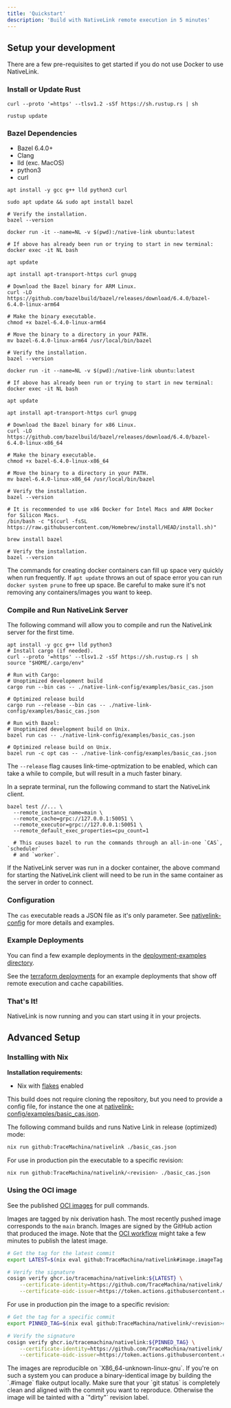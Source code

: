 ```yaml
---
title: 'Quickstart'
description: 'Build with NativeLink remote execution in 5 minutes'
---
```


## Setup your development

There are a few pre-requisites to get started if you do not use Docker to use NativeLink.

### Install or Update Rust

<CodeGroup>

```shell  Install
curl --proto '=https' --tlsv1.2 -sSf https://sh.rustup.rs | sh
```

```shell Update
rustup update
```
</CodeGroup>

### Bazel Dependencies

* Bazel 6.4.0+
* Clang
* lld (exc. MacOS)
* python3
* curl

<CodeGroup>

```shell Linux
apt install -y gcc g++ lld python3 curl

sudo apt update && sudo apt install bazel

# Verify the installation.
bazel --version
```

```shell Docker-ARM
docker run -it --name=NL -v $(pwd):/native-link ubuntu:latest

# If above has already been run or trying to start in new terminal:
docker exec -it NL bash

apt update

apt install apt-transport-https curl gnupg

# Download the Bazel binary for ARM Linux.
curl -LO https://github.com/bazelbuild/bazel/releases/download/6.4.0/bazel-6.4.0-linux-arm64

# Make the binary executable.
chmod +x bazel-6.4.0-linux-arm64

# Move the binary to a directory in your PATH.
mv bazel-6.4.0-linux-arm64 /usr/local/bin/bazel

# Verify the installation.
bazel --version

```

```shell Docker-x86
docker run -it --name=NL -v $(pwd):/native-link ubuntu:latest

# If above has already been run or trying to start in new terminal:
docker exec -it NL bash

apt update

apt install apt-transport-https curl gnupg

# Download the Bazel binary for x86 Linux.
curl -LO https://github.com/bazelbuild/bazel/releases/download/6.4.0/bazel-6.4.0-linux-x86_64

# Make the binary executable.
chmod +x bazel-6.4.0-linux-x86_64

# Move the binary to a directory in your PATH.
mv bazel-6.4.0-linux-x86_64 /usr/local/bin/bazel

# Verify the installation.
bazel --version

```

```shell MacOS (Beta)
# It is recommended to use x86 Docker for Intel Macs and ARM Docker for Silicon Macs.
/bin/bash -c "$(curl -fsSL https://raw.githubusercontent.com/Homebrew/install/HEAD/install.sh)"

brew install bazel

# Verify the installation.
bazel --version
```

</CodeGroup>

<Note>The commands for creating docker containers can fill up space very quickly when run frequently. If `apt update` throws an out of space error you can run `docker system prune` to free up space. Be careful to make sure it's not removing any containers/images you want to keep.</Note>

### Compile and Run NativeLink Server

The following command will allow you to compile and run the NativeLink server for the first time.
  
  ```shell
  apt install -y gcc g++ lld python3
  # Install cargo (if needed).
  curl --proto '=https' --tlsv1.2 -sSf https://sh.rustup.rs | sh
  source "$HOME/.cargo/env"

  # Run with Cargo:
  # Unoptimized development build
  cargo run --bin cas -- ./native-link-config/examples/basic_cas.json

  # Optimized release build
  cargo run --release --bin cas -- ./native-link-config/examples/basic_cas.json

  # Run with Bazel:
  # Unoptimized development build on Unix.
  bazel run cas -- ./native-link-config/examples/basic_cas.json

  # Optimized release build on Unix.
  bazel run -c opt cas -- ./native-link-config/examples/basic_cas.json
  ```

<Note>The `--release` flag causes link-time-optmization to be enabled, which can take a while to compile, but will result in a much faster binary.</Note>

In a seprate terminal, run the following command to start the NativeLink client.


```shell
bazel test //... \
  --remote_instance_name=main \
  --remote_cache=grpc://127.0.0.1:50051 \
  --remote_executor=grpc://127.0.0.1:50051 \
  --remote_default_exec_properties=cpu_count=1

  # This causes bazel to run the commands through an all-in-one `CAS`, `scheduler` 
  # and `worker`.
```
<Note>If the NativeLink server was run in a docker container, the above command for starting the NativeLink client will need to be run in the same container as the server in order to connect.</Note>

### Configuration

The `cas` executable reads a JSON file as it's only parameter. See [nativelink-config](./nativelink-config)
for more details and examples.

### Example Deployments

You can find a few example deployments in the [deployment-examples directory](./deployment-examples).

See the [terraform deployments](./deployment-examples/terraform) for an example
deployments that show off remote execution and cache capabilities.


### That's It!

NativeLink is now running and you can start using it in your projects.


## Advanced Setup


### Installing with Nix

**Installation requirements:**

* Nix with [flakes](https://nixos.wiki/wiki/Flakes) enabled

This build does not require cloning the repository, but you need to provide a
config file, for instance the one at [nativelink-config/examples/basic_cas.json](./nativelink-config/examples/basic_cas.json).

The following command builds and runs Native Link in release (optimized) mode:

```sh
nix run github:TraceMachina/nativelink ./basic_cas.json
```

For use in production pin the executable to a specific revision:

```sh
nix run github:TraceMachina/nativelink/<revision> ./basic_cas.json
```

### Using the OCI image

See the published [OCI images](https://github.com/TraceMachina/nativelink/pkgs/container/nativelink)
for pull commands.

Images are tagged by nix derivation hash. The most recently pushed image
corresponds to the `main` branch. Images are signed by the GitHub action that
produced the image. Note that the [OCI workflow](https://github.com/TraceMachina/nativelink/actions/workflows/image.yaml)
might take a few minutes to publish the latest image.

```sh
# Get the tag for the latest commit
export LATEST=$(nix eval github:TraceMachina/nativelink#image.imageTag --raw)

# Verify the signature
cosign verify ghcr.io/tracemachina/nativelink:${LATEST} \
    --certificate-identity=https://github.com/TraceMachina/nativelink/.github/workflows/image.yaml@refs/heads/main \
    --certificate-oidc-issuer=https://token.actions.githubusercontent.com
```

For use in production pin the image to a specific revision:

```sh
# Get the tag for a specific commit
export PINNED_TAG=$(nix eval github:TraceMachina/nativelink/<revision>#image.imageTag --raw)

# Verify the signature
cosign verify ghcr.io/tracemachina/nativelink:${PINNED_TAG} \
    --certificate-identity=https://github.com/TraceMachina/nativelink/.github/workflows/image.yaml@refs/heads/main \
    --certificate-oidc-issuer=https://token.actions.githubusercontent.com
```

<Tip> 
  The images are reproducible on `X86_64-unknown-linux-gnu`. If you're on 
  such a system you can produce a binary-identical image by building the 
  `.#image` flake output locally. Make sure that your `git status` is 
  completely clean and aligned with the commit you want to reproduce. 
  Otherwise the image will be tainted with a `"dirty"` revision label. 
</Tip>
